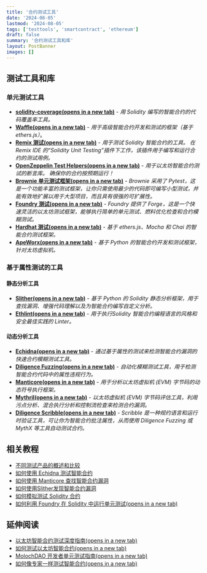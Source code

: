 ```yaml
---
title: '合约测试工具'
date: '2024-08-05'
lastmod: '2024-08-05'
tags: ['testtools', 'smartcontract', 'ethereum']
draft: false
summary: '合约测试工具和库'
layout: PostBanner
images: []
---
```


## 测试工具和库

### 单元测试工具

- **[solidity-coverage(opens in a new tab)](https://github.com/sc-forks/solidity-coverage)** - *用 Solidity 编写的智能合约的代码覆盖率工具。*
- **[Waffle(opens in a new tab)](https://ethereum-waffle.readthedocs.io/en/latest/)** - *用于高级智能合约开发和测试的框架（基于 ethers.js）*。
- **[Remix 测试(opens in a new tab)](https://github.com/ethereum/remix-project/tree/master/libs/remix-tests)** - *用于测试 Solidity 智能合约的工具。 在 Remix IDE 的“Solidity Unit Testing”插件下工作，该插件用于编写和运行合约的测试用例。*
- **[OpenZeppelin Test Helpers(opens in a new tab)](https://github.com/OpenZeppelin/openzeppelin-test-helpers)** - *用于以太坊智能合约测试的断言库。 确保你的合约按预期运行！*
- **[Brownie 单元测试框架(opens in a new tab)](https://eth-brownie.readthedocs.io/en/v1.0.0_a/tests.html)** - *Brownie 采用了 Pytest，这是一个功能丰富的测试框架，让你只需使用最少的代码即可编写小型测试，并能有效地扩展以用于大型项目，而且具有很强的可扩展性。*
- **[Foundry 测试(opens in a new tab)](https://github.com/foundry-rs/foundry/tree/master/forge)** - *Foundry 提供了 Forge，这是一个快速灵活的以太坊测试框架，能够执行简单的单元测试、燃料优化检查和合约模糊测试。*
- **[Hardhat 测试(opens in a new tab)](https://hardhat.org/hardhat-runner/docs/guides/test-contracts)** - *基于 ethers.js、Mocha 和 Chai 的智能合约测试框架。*
- **[ApeWorx(opens in a new tab)](https://docs.apeworx.io/ape/stable/userguides/testing.html)** - *基于 Python 的智能合约开发和测试框架，针对太坊虚拟机。*

### 基于属性测试的工具

#### 静态分析工具

- **[Slither(opens in a new tab)](https://github.com/crytic/slither)** - *基于 Python 的 Solidity 静态分析框架，用于查找漏洞、增强代码理解以及为智能合约编写自定义分析。*
- **[Ethlint(opens in a new tab)](https://ethlint.readthedocs.io/en/latest/)** - *用于执行Solidity 智能合约编程语言的风格和安全最佳实践的 Linter。*

#### 动态分析工具

- **[Echidna(opens in a new tab)](https://github.com/crytic/echidna/)** - *通过基于属性的测试来检测智能合约漏洞的快速合约模糊测试工具。*
- **[Diligence Fuzzing(opens in a new tab)](https://consensys.net/diligence/fuzzing/)** - *自动化模糊测试工具，用于检测智能合约代码中的属性违规行为。*
- **[Manticore(opens in a new tab)](https://manticore.readthedocs.io/en/latest/index.html)** - *用于分析以太坊虚拟机 (EVM) 字节码的动态符号执行框架。*
- **[Mythril(opens in a new tab)](https://github.com/ConsenSys/mythril-classic)** - *以太坊虚拟机 (EVM) 字节码评估工具，利用污点分析、混合执行分析和控制流检查来检测合约漏洞。*
- **[Diligence Scribble(opens in a new tab)](https://consensys.net/diligence/scribble/)** - *Scribble 是一种规约语言和运行时验证工具，可让你为智能合约批注属性，从而使用 Diligence Fuzzing 或 MythX 等工具自动测试合约。*

## 相关教程

- [不同测试产品的概述和比较](https://ethereum.org/zh/developers/tutorials/guide-to-smart-contract-security-tools/)
- [如何使用 Echidna 测试智能合约](https://ethereum.org/zh/developers/tutorials/how-to-use-echidna-to-test-smart-contracts/)
- [如何使用 Manticore 查找智能合约漏洞](https://ethereum.org/zh/developers/tutorials/how-to-use-manticore-to-find-smart-contract-bugs/)
- [如何使用Slither发现智能合约漏洞](https://ethereum.org/zh/developers/tutorials/how-to-use-slither-to-find-smart-contract-bugs/)
- [如何模拟测试 Solidity 合约](https://ethereum.org/zh/developers/tutorials/how-to-mock-solidity-contracts-for-testing/)
- [如何利用 Foundry 在 Solidity 中运行单元测试(opens in a new tab)](https://www.rareskills.io/post/foundry-testing-solidity)

## 延伸阅读

- [以太坊智能合约测试深度指南(opens in a new tab)](https://iamdefinitelyahuman.medium.com/an-in-depth-guide-to-testing-ethereum-smart-contracts-2e41b2770297)
- [如何测试以太坊智能合约(opens in a new tab)](https://betterprogramming.pub/how-to-test-ethereum-smart-contracts-35abc8fa199d)
- [MolochDAO 开发者单元测试指南(opens in a new tab)](https://github.com/MolochVentures/moloch/tree/4e786db8a4aa3158287e0935dcbc7b1e43416e38/test#moloch-testing-guide)
- [如何像专家一样测试智能合约(opens in a new tab)](https://forum.openzeppelin.com/t/test-smart-contracts-like-a-rockstar/1001)